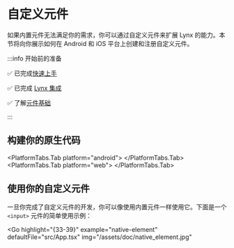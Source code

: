 
# 自定义元件

如果内置元件无法满足你的需求，你可以通过自定义元件来扩展 Lynx 的能力。本节将向你展示如何在 Android 和 iOS 平台上创建和注册自定义元件。

:::info 开始前的准备

✅ 已完成[快速上手](guide/start/quick-start)

✅ 已完成 [Lynx 集成](guide/start/integrate-with-existing-apps.html)

✅ 了解[元件基础](guide/ui/elements-components)

:::

## 构建你的原生代码

<PlatformTabs hashKey="platform">
<PlatformTabs.Tab platform="ios">
<CustomComponentLynxIOS />
</PlatformTabs.Tab>

<PlatformTabs.Tab platform="android">
  <CustomComponentLynxAndroid />
</PlatformTabs.Tab>
<PlatformTabs.Tab platform="web">
  <CustomComponentLynxWeb />
</PlatformTabs.Tab>
</PlatformTabs>

## 使用你的自定义元件

一旦你完成了自定义元件的开发，你可以像使用内置元件一样使用它。下面是一个 `<input>` 元件的简单使用示例：

<Go
  highlight="{33-39}"
  example="native-element"
  defaultFile="src/App.tsx"
  img="/assets/doc/native_element.jpg"
></Go>
